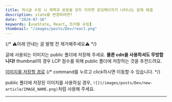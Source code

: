 ```yaml
---
title: 게시글 수정 시 제목과 본문을 모두 지우면 로딩페이지가 나타나는 문제 해결
description: state를 변경하려면?
date: "2024-07-16"
keywords: [useState, React, 트러블 슈팅]
thumbnail: "/images/posts/Dev/react.png"
---
```



{/* ⚠️아래 안내는 글 발행 전 제거해주세요⚠️ */}

글에 사용되는 이미지는 public 폴더에 저장해 주세요.
**물론 cdn을 사용하셔도 무방합니다!**
thumbnail의 경우 LCP 점수를 위해 public 폴더에 저장하는 것을 추천드려요.

[이미지를 저장할 경로](/public/images/posts/Dev/new-article)
{/* command를 누르고 click하시면 이동할 수 있습니다. */}

public 폴더에 저장된 이미지를 사용하실 경우, `![](/images/posts/Dev/new-article/IMAGE_NAME.png)`처럼 사용해 주세요.

---
